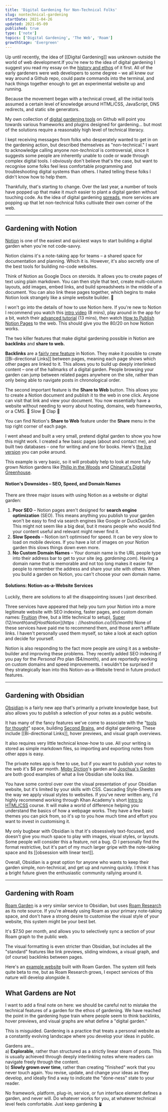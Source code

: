 ```yaml
---
title: 'Digital Gardening for Non-Technical Folks'
slug: nontechnical-gardening
startDate: 2021-04-26
updated: 2021-05-09
published: true
type: ['note']
topics: ['Digital Gardening', 'The Web', 'Roam']
growthStage: 'Evergreen'
---
```


<IntroParagraph>

Up until recently, the idea of [[Digital Gardening]] was unknown outside the world of web development.<Footnote idName={1}>If you're new to the idea of digital gardening I suggest you read my essay on the [history and ethos](/garden-history) of it first.</Footnote> All of the early gardeners were web developers to some degree – we all knew our way around a Github repo, could paste commands into the terminal, and hack things together enough to get an experimental website up and running.

</IntroParagraph>

Because the movement began with a technical crowd, all the initial tools assumed a certain level of knowledge around HTML/CSS, JavaScript, DNS redirects, and static site generators.

My own collection of [digital gardening tools](https://github.com/MaggieAppleton/digital-gardeners) on Github will point you towards various frameworks and plugins designed for gardening... but most of the solutions require a reasonably high level of technical literacy. 

I kept receiving messages from folks who desperately wanted to get in on the gardening action, but described themselves as "non-technical." <Footnote idName={2}>I want to acknowledge calling anyone  _non-technical_ is controversial, since it suggests some people are inherently unable to code or wade through complex digital tools. I obviously don't believe that's the case, but want to recognise some folks feel less comfortable programming and troubleshooting digital systems than others.</Footnote> I hated telling these folks I didn't know how to help them.  

Thankfully, that's starting to change. Over the last year, a number of tools have popped up that make it _much_ easier to plant a digital garden without touching code. As the idea of digital gardening [spreads](https://www.technologyreview.com/2020/09/03/1007716/digital-gardens-let-you-cultivate-your-own-little-bit-of-the-internet/), more services are popping up that let non-technical folks cultivate their own corner of the web. 



---

## Gardening with Notion

[Notion](https://www.notion.so/) is one of the easiest and quickest ways to start building a digital garden when you're not code-savvy.

Notion claims it's a note-taking app for teams – a shared space for documentation and planning. Which it is. However, it's also secretly one of the best tools for building no-code websites. 

<ImageFrame alt="The Notion homepage which presents itself as a notes app for teams" showalt width="1000px" src="https://res.cloudinary.com/dxj9qr5gj/image/upload/c_scale,f_auto,q_100,w_1200/v1619476135/maggieappleton.com/notes/nontechnical-gardening/notionhome.png" />

Think of Notion as Google Docs on steroids. It allows you to create pages of text using plain markdown. You can then style that text, create multi-column layouts, add images, embed links, and build spreadsheets in the middle of a document. You can also link these pages together, which begins to make Notion look strangely like a simple website builder. 🤔

I won't go into the details of how to use Notion here. If you're new to Notion I recommend you watch this [intro video](https://www.notion.so/guides/notion-training-the-basics) (8 mins), play around in the app for a bit, watch their [advanced tutorial](https://www.notion.so/guides/notion-training-advanced) (13 mins), then watch [How to Publish Notion Pages](https://www.notion.so/guides/publish-notion-pages-to-the-web) to the web. This should give you the 80/20 on how Notion works.

The two killer features that make digital gardening possible in Notion are **backlinks** and **share to web.**

**Backlinks** are a [fairly new feature](https://www.notion.so/guides/creating-links-and-backlinks) in Notion. They make it possible to create [[Bi-directional Links]] between pages, meaning each page shows which other pages are linked to it. This allows you to build up deeply interlinked content – one of the hallmarks of a digital garden. People browsing your garden can jump between related pages anywhere on the site, rather than only being able to navigate posts in chronological order.

<ImageFrame width="800px" showalt alt="Backlinks in Notion show up right underneath the title of a page" src="https://res.cloudinary.com/dxj9qr5gj/image/upload/c_scale,f_auto,q_100,w_1200/v1619473460/maggieappleton.com/notes/nontechnical-gardening/roam-backlink.png" />


The second important feature is the **Share to Web** button. This allows you to create a Notion document and publish it to the web in one click. Anyone can visit that link and view your document. You now essentially have a website without needing to worry about hosting, domains, web frameworks, or a CMS. 👏 Slow 👏 Clap 👏

You can find Notion's __Share to Web__ feature under the __Share__ menu in the top right corner of each page.

<ImageFrame width="1000px" showalt alt="An example of where to find Notion's 'Share to Web' settings" src="https://res.cloudinary.com/dxj9qr5gj/image/upload/c_scale,f_auto,q_100,w_1200/v1619470978/maggieappleton.com/notes/nontechnical-gardening/roam-garden-share.png" />

I went ahead and built a very small, pretend digital garden to show you how this might work. I created a few basic pages (about and contact me), and built two databases – one for writing and one for books. Here's [the live version](https://www.notion.so/Maggie-s-Pretend-Garden-ad29880fed054ba1a0872d3e06252f81) you can poke around.

<ImageFrame width="1000px" src="https://res.cloudinary.com/dxj9qr5gj/image/upload/c_scale,f_auto,q_100,w_1200/v1619473457/maggieappleton.com/notes/nontechnical-gardening/roam-fake-garden.png" alt="My example digital garden in Notion" showalt />

This example is very basic, so it will probably help to look at more fully grown Notion gardens like [Philip in the Woods](https://philipb.cc/) and [Chinarut's Digital Greenhouse](https://www.notion.so/Chinarut-s-Digital-Greenhouse-9b31c7ba8efc4bf9adcfa17a38c841ff).

<Halfspacer />

#### Notion's Downsides – SEO, Speed, and Domain Names

There are three major issues with using Notion as a website or digital garden:

1. **Poor SEO** – Notion pages aren't designed for __search engine optimization__ (SEO). This means anything you publish to your garden won't be easy to find via search engines like Google or DuckDuckGo. This might not seem like a big deal, but it means people who would find your content useful and relevant might never find it. 
2. **Slow Speeds** – Notion isn't optimised for speed. It can be very slow to load on mobile devices. If you have a lot of images on your Notion garden this slows things down even more.
3. **No Custom Domain Names** – Your domain name is the URL people type into their address bar to get to your site (eg. _gardening.com_). Having a domain name that is memorable and not too long makes it easier for people to remember the address and share your site with others. When you build a garden on Notion, you can't choose your own domain name.

#### Solutions: Notion-as-a-Website Services

Luckily, there are solutions to all the disappointing issues I just described. 

Three services have appeared that help you turn your Notion into a more legitimate website with SEO indexing, faster pages, and custom domain names: [Fruition](https://fruitionsite.com/) (free, but a little technical to setup), [Super](https://super.so/) ($12/month) and [Host Notion](https://hostnotion.co/) ($5/month) <Footnote idName={3}>None of these services have paid me to recommend them, and those aren't affiliate links. I haven't personally used them myself, so take a look at each option and decide for yourself.</Footnote>

Notion is also responding to the fact more people are using it as a website-builder and improving these problems. They recently added SEO indexing if you pay for the _Personal Pro_ plan ($4/month), and are reportedly working on custom domains and speed improvements. I wouldn't be surprised if they strategically lean into this Notion-as-a-Website trend in future product features. 

---

## Gardening with Obsidian

[Obsidian](https://obsidian.md/) is a fairly new app that's primarily a private knowledge base, but also allows you to publish a selection of your notes as a public website.

It has many of the fancy features we've come to associate with the "[tools for thought](https://mitpress.mit.edu/books/tools-thought)" space, building [Second Brains](/basb), and digital gardening. These include [[Bi-directional Links]], hover previews, and visual graph overviews.


<ImageFrame showalt alt="What the Obsidian desktop app looks like with markdown notes and a visual graph" width="1100px" src="https://res.cloudinary.com/dxj9qr5gj/image/upload/v1620562701/maggieappleton.com/notes/nontechnical-gardening/obsidian-home.png" />

It also requires very little technical know-how to use. All your writing is stored as simple markdown files, so importing and exporting notes from other apps is easy. 

The private notes app is free to use, but if you want to publish your notes to the web it's $8 per month. [Moby Diction](https://publish.obsidian.md/mobydiction/notes/_About)'s garden and [Joschua's Garden](https://joschuasgarden.com/) are both good examples of what a live Obsidian site looks like.

<ImageFrame showalt alt="What a live obsidian website looks like" width="1100px" src="https://res.cloudinary.com/dxj9qr5gj/image/upload/v1620562494/maggieappleton.com/notes/nontechnical-gardening/joschua.png" />

You have some control over over the visual presentation of your Obsidian website, but it's limited by your skills with CSS. <Footnote idName={4}>Cascading Style-Sheets are the way we apply visual styles to websites. If you've never written any, I'd highly recommend working through Khan Academy's short [Intro to HTML/CSS](https://www.khanacademy.org/computing/computer-programming/html-css) course. It will make a world of difference helping you understand the basics of how a webpage works.</Footnote> They have a few basic themes you can pick from, so it's up to you how much time and effort you want to invest in customising it.

My only bugbear with Obsidian is that it's obsessively text-focused, and doesn't give you much space to play with images, visual styles, or layouts. Some people will consider this a feature, not a bug. 🙃  I personally find the format restrictive, but it's part of my much larger gripe with the note-taking space and its [[obsession with linear text]].

Overall, Obsidian is a great option for anyone who wants to keep their garden simple, non-technical, and get up and running quickly. I think it has a bright future given the enthusiastic community rallying around it.

---

## Gardening with Roam

[Roam Garden](https://roam.garden/) is a very similar service to Obsidian, but uses [Roam Research](https://roamresearch.com/) as its note source. If you're already using Roam as your primary note-taking space, and don't have a strong desire to customise the visual style of your website, this system might be your best bet.

It's $7.50 per month, and allows you to selectively sync a section of your Roam graph to the public web.

<ImageFrame showalt alt="The standard layout of a website built with Roam Garden" width="1100px" src="https://res.cloudinary.com/dxj9qr5gj/image/upload/c_scale,f_auto,q_100,w_1200/v1619474651/maggieappleton.com/notes/nontechnical-gardening/roam-garden.png" />

The visual formatting is even stricter than Obsidian, but includes all the "standard" features like link previews, sliding windows, a visual graph, and (of course) backlinks between pages. 

Here's an [example website](https://vlad.roam.garden/) built with Roam Garden. The system still feels quite beta to me, but as Roam Research grows, I expect services of this nature will develop alongside it.

<Halfspacer />

## What Gardens are Not

I want to add a final note on here: we should be careful not to mistake the technical features of a garden for the ethos of gardening. We have reached the point in the gardening hype train where people seem to think backlinks, hover previews, and visual graphs are what define a "digital garden."

This is misguided. Gardening is a practice that treats a personal website as a constantly evolving landscape where you develop your ideas in public.

Gardens are...  
a) **Explorable**, rather than structured as a strictly linear steam of posts. This is usually achieved through deeply interlinking notes where readers can navigate freely through the content.  
b) **Slowly grown over time**, rather than creating "finished" work that you never touch again. You revise, update, and change your ideas as they develop, and ideally find a way to indicate the "done-ness" state to your reader. 

No framework, platform, plug-in, service, or fun interface element defines a garden, and never will. Do whatever works for you, at whatever technical level feels comfortable. Just keep gardening <span role="img">🪴</span>